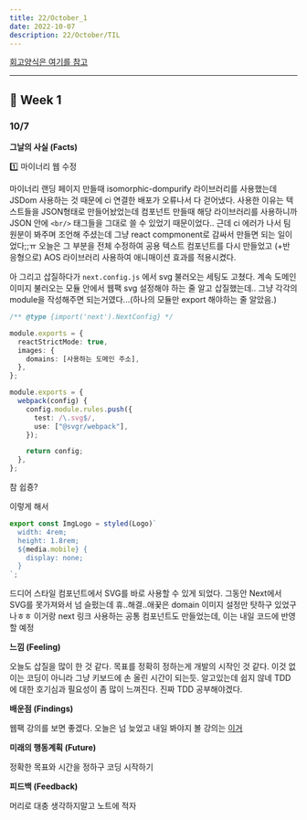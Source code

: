 ```yaml
---
title: 22/October_1
date: 2022-10-07
description: 22/October/TIL
---
```


[회고양식은 여기를 참고](https://ohahohah.com/TIL/Retrospect/everyday5fs.html)

---

## 🐥 Week 1

### 10/7

**그날의 사실 (Facts)**

1️⃣ 마이너리 웹 수정

마이너리 랜딩 페이지 만들때 isomorphic-dompurify 라이브러리를 사용했는데
JSDom 사용하는 것 때문에 ci 연결한 배포가 오류나서 다 걷어냈다.
사용한 이유는 텍스트들을 JSON형태로 만들어놨었는데
컴포넌트 만들때 해당 라이브러리를 사용하니까
JSON 안에 `<br/>` 태그들을 그대로 쓸 수 있었기 때문이었다..
근데 ci 에러가 나서 팀원분이 봐주며 조언해 주셨는데 그냥 react compmonent로 감싸서
만들면 되는 일이었다;;ㅠ 오늘은 그 부분을 전체 수정하여 공용 텍스트 컴포넌트를 다시 만들었고 (+반응형으로)
AOS 라이브러리 사용하여 애니매이션 효과를 적용시켰다.

아 그리고 삽질하다가 `next.config.js` 에서 svg 불러오는 세팅도 고쳤다.
계속 도메인 이미지 불러오는 모듈 안에서 웹팩 svg 설정해야 하는 줄 알고 삽질했는데..
그냥 각각의 module을 작성해주면 되는거였다...(하나의 모듈만 export 해야하는 줄 알았음.)

```ts
/** @type {import('next').NextConfig} */

module.exports = {
  reactStrictMode: true,
  images: {
    domains: [사용하는 도메인 주소],
  },
};

module.exports = {
  webpack(config) {
    config.module.rules.push({
      test: /\.svg$/,
      use: ["@svgr/webpack"],
    });

    return config;
  },
};
```

참 쉽죵?

이렇게 해서

```js
export const ImgLogo = styled(Logo)`
  width: 4rem;
  height: 1.8rem;
  ${media.mobile} {
    display: none;
  }
`;
```

드디어 스타일 컴포넌트에서 SVG를 바로 사용할 수 있게 되었다.
그동안 Next에서 SVG를 못가져와서 넘 슬펐는데 휴..해결..애꿎은 domain 이미지 설정만 탓하구 있었구나ㅎㅎ
이거랑 next 링크 사용하는 공통 컴포넌트도 만들었는데, 이는 내일 코드에 반영할 예정

**느낌 (Feeling)**

오늘도 삽질을 많이 한 것 같다.
목표를 정확히 정하는게 개발의 시작인 것 같다. 이것 없이는 코딩이 아니라 그냥 키보드에 손 올린 시간이 되는듯.
알고있는데 쉽지 않네 TDD에 대한 호기심과 필요성이 좀 많이 느껴진다. 진짜 TDD 공부해야겠다.

**배운점 (Findings)**

웹팩 강의를 보면 좋겠다.
오늘은 넘 늦었고 내일 봐야지
볼 강의는 [이거](https://www.youtube.com/watch?v=NGVc-zw2FG8&feature=emb_title)

**미래의 행동계획 (Future)**

정확한 목표와 시간을 정하구 코딩 시작하기

**피드백 (Feedback)**

머리로 대충 생각하지말고 노트에 적자
